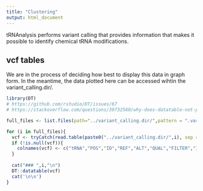 ```yaml
---
title: "Clustering"
output: html_document
---
```


tRNAnalysis performs variant calling that provides information that makes it possible to identify  chemical tRNA modifications.


## vcf tables {.tabset .tabset-fade}

We are in the process of deciding how best to display this data in graph form. In the meantime, the data plotted here can be accessed wihtin the variant_calling.dir/.


```r
library(DT)
# https://github.com/rstudio/DT/issues/67
# https://stackoverflow.com/questions/39732560/why-does-datatable-not-print-when-looping-in-rmarkdown

full_files <- list.files(path="../variant_calling.dir/",pattern = ".var.flt.vcf")

for (i in full_files){
  vcf <- tryCatch(read.table(paste0("../variant_calling.dir/",i), sep = "\t", header = FALSE, blank.lines.skip=TRUE), error=function(e) NULL)
  if (!is.null(vcf)){
    colnames(vcf) <- c("tRNA","POS","ID","REF","ALT","QUAL","FILTER","INFO","FORMAT","")
  }
  
  cat("### ",i,"\n")
  DT::datatable(vcf)
  cat('\n\n')
}
```